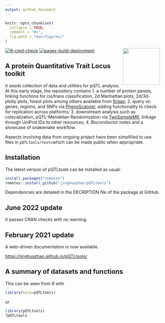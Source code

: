 ```yaml
---
output: github_document
---
```


```r
knitr::opts_chunk$set(
  collapse = TRUE,
  comment = "#>",
  fig.path = "man/figures/"
)
```

<img src="man/figures/logo.svg" align="right" alt="" width="120" />

[![R-cmd-check](https://github.com/jinghuazhao/pQTLtools/actions/workflows/r.yml/badge.svg)](https://github.com/jinghuazhao/pQTLtools/actions/workflows/r.yml)
[![pages-build-deployment](https://github.com/jinghuazhao/pQTLtools/actions/workflows/pages/pages-build-deployment/badge.svg)](https://github.com/jinghuazhao/pQTLtools/actions/workflows/pages/pages-build-deployment)

## A protein Quantitative Trait Locus toolkit

It seeds collection of data and utilities for pQTL analysis. At this
early stage, the repository contains 1. a number of protein panels,
linking functions for cis/trans classification, 2d Manhattan plots,
2d/3d-plotly plots, forest plots among others available from
[R/gap](https://github.com/jinghuazhao/R/tree/master/gap);
2. query on genes, regions, and SNPs via [PhenoScanner](http://www.phenoscanner.medschl.cam.ac.uk/), adding
functionality to check for replication across platforms; 3. downstream
analysis such as colocalization, pQTL-Mendelian Randomization via
[TwoSampleMR](https://github.com/MRCIEU/TwoSampleMR), linkage through UniProt IDs to other resources;
4. Bioconductor notes and a showcase of snakemake workflow.

Aspects involving data from ongoing project have been simplified to use
files in `pQTLtools/tests`which can be made public when appropriate.

## Installation

The latest version of pQTLtools can be installed as usual:

```r
install.packages("remotes")
remotes::install_github("jinghuazhao/pQTLtools")
```

Dependencies are detailed in the DECRIPTION file of the package at GitHub.

## June 2022 update

It passes CRAN checks with no warning.

## February 2021 update 

A web-driven documentation is now available.

[https://jinghuazhao.github.io/pQTLtools/](https://jinghuazhao.github.io/pQTLtools/)

## A summary of datasets and functions

This can be seen from R with

```r
library(help=pQTLtools)
```

or

```r
library(pQTLtools)
?pQTLtools
```

